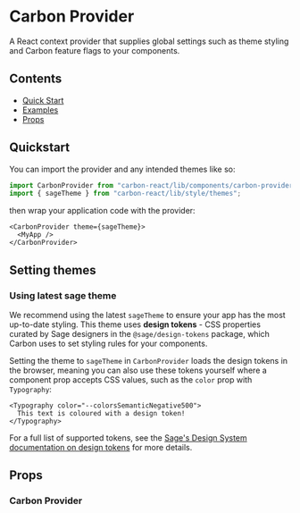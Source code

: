 

<Meta title="Carbon Provider" of={CarbonProviderStories} />

# Carbon Provider

A React context provider that supplies global settings such as theme styling and Carbon feature flags to your components.

## Contents

- [Quick Start](#quick-start)
- [Examples](#examples)
- [Props](#props)

## Quickstart

You can import the provider and any intended themes like so:

```ts
import CarbonProvider from "carbon-react/lib/components/carbon-provider";
import { sageTheme } from "carbon-react/lib/style/themes";
```

then wrap your application code with the provider:

```tsx
<CarbonProvider theme={sageTheme}>
  <MyApp />
</CarbonProvider>
```

## Setting themes

### Using latest sage theme

We recommend using the latest `sageTheme` to ensure your app has the most up-to-date styling. This theme uses **design tokens** - CSS properties curated by Sage designers in the `@sage/design-tokens` package, which Carbon uses to set styling rules for your components.

<Canvas of={CarbonProviderStories.SageTheme} />

Setting the theme to `sageTheme` in `CarbonProvider` loads the design tokens in the browser, meaning you can also use these tokens yourself where a component prop accepts CSS values, such as the `color` prop with `Typography`:

```tsx
<Typography color="--colorsSemanticNegative500">
  This text is coloured with a design token!
</Typography>
```

For a full list of supported tokens, see the [Sage's Design System documentation on design tokens](https://zeroheight.com/2ccf2b601/p/217e24-design-tokens/b/46fb17) for more details.

## Props

### Carbon Provider

<ArgTypes of={CarbonProviderStories} />
